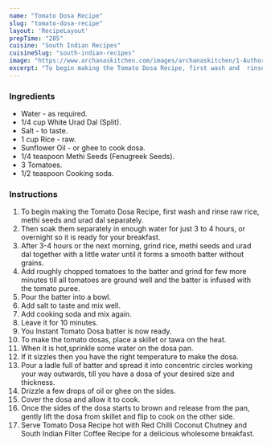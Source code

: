 ---
name: "Tomato Dosa Recipe"
slug: "tomato-dosa-recipe"
layout: 'RecipeLayout'
prepTime: "285"
cuisine: "South Indian Recipes"
cuisineSlug: "south-indian-recipes"
image: "https://www.archanaskitchen.com/images/archanaskitchen/1-Author/Jyothi_Rajesh/Instant_Tomato_Dosa.jpg"
excerpt: "To begin making the Tomato Dosa Recipe, first wash and  rinse raw rice, methi seeds and urad dal separately"
---

### Ingredients

- Water - as required.
- 1/4 cup White Urad Dal (Split).
- Salt - to taste.
- 1 cup Rice - raw.
- Sunflower Oil - or ghee to cook dosa.
- 1/4 teaspoon Methi Seeds (Fenugreek Seeds).
- 3 Tomatoes.
- 1/2 teaspoon Cooking soda.

### Instructions

1. To begin making the Tomato Dosa Recipe, first wash and  rinse raw rice, methi seeds and urad dal separately.
1. Then soak them separately in enough water for just 3 to 4 hours, or overnight so it is ready for your breakfast.
1. After 3-4 hours or the next morning, grind rice, methi seeds and urad dal together with a little water until it forms a smooth batter without grains.
1. Add roughly chopped tomatoes to the batter and grind for few more minutes till all tomatoes are ground well and the batter is infused with the tomato puree.
1. Pour the batter into a bowl.
1. Add salt to taste and mix well.
1. Add cooking soda and mix again.
1. Leave it for 10 minutes.
1. You Instant Tomato Dosa batter is now ready.
1. To make the tomato dosas, place a skillet or tawa on the heat.
1. When it is hot,sprinkle some water on the dosa pan.
1. If it sizzles then you have the right temperature to make the dosa.
1. Pour a ladle full of batter and spread it into concentric circles working your way outwards, till you have a dosa of your desired size and thickness.
1. Drizzle a few drops of oil or ghee on the sides.
1. Cover the dosa and allow it to cook.
1. Once the sides of the dosa starts to brown and release from the pan, gently lift the dosa from skillet and flip to cook on the other side.
1. Serve Tomato Dosa Recipe hot with Red Chilli Coconut Chutney and  South Indian Filter Coffee Recipe  for a delicious wholesome breakfast.
